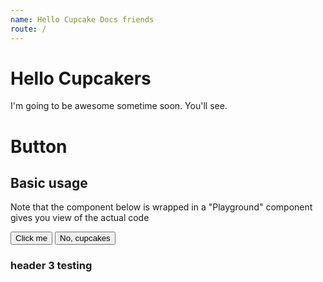 ```yaml
---
name: Hello Cupcake Docs friends
route: /
---
```


# Hello Cupcakers

I'm going to be awesome sometime soon. You'll see.


# Button

<Props of={Button} />

## Basic usage
Note that the component below is wrapped in a "Playground" component gives you view of the actual code 

<Playground>
    <Button type="submit">Click me</Button>
    <Button> No, cupcakes </Button>
</Playground>

### header 3 testing